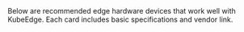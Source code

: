 
<div style={{fontSize:'18px', display:'block', marginBottom:'10px'}}>
  Below are recommended edge hardware devices that work well with KubeEdge. Each card includes basic specifications and vendor link.
</div>

<div
  style={{
    display: 'grid',
    gridTemplateColumns: 'repeat(auto-fit, minmax(300px, 1fr))',
    gap: '20px',
    justifyContent: 'center',
  }}
>
  <HardwareCard
    name="Intel NUC 11"
    description="Compact x86 edge device with multiple USB and HDMI ports. Supports container runtimes like Docker or containerd."
    image="https://intelcorp.scene7.com/is/image/intelcorp/e830-product-images-e830-1280x720:1920-1080?wid=576&hei=324&fmt=webp-alpha"
    link="https://www.intel.com/content/www/us/en/products/boards-kits/nuc.html"
  />
  <HardwareCard
    name="Raspberry Pi 4"
    description="Affordable ARM-based device suitable for light edge workloads. Works well with KubeEdge on ARM64."
    image="https://assets.raspberrypi.com/static/raspberry-pi-4-labelled@2x-1c8c2d74ade597b9c9c7e9e2fff16dd4.png"
    link="https://www.raspberrypi.com/products/raspberry-pi-4-model-b/"
  />
  <HardwareCard
  name="NVIDIA Jetson Nano"
  image="https://d29g4g2dyqv443.cloudfront.net/sites/default/files/akamai/embedded/images/jetsonNano/nvidia-jetson-nano-module-standing-2c50-d.jpg"
  description="A small, powerful computer for edge AI tasks and robotics applications."
  link="https://developer.nvidia.com/embedded/jetson-nano"
/>

</div>
